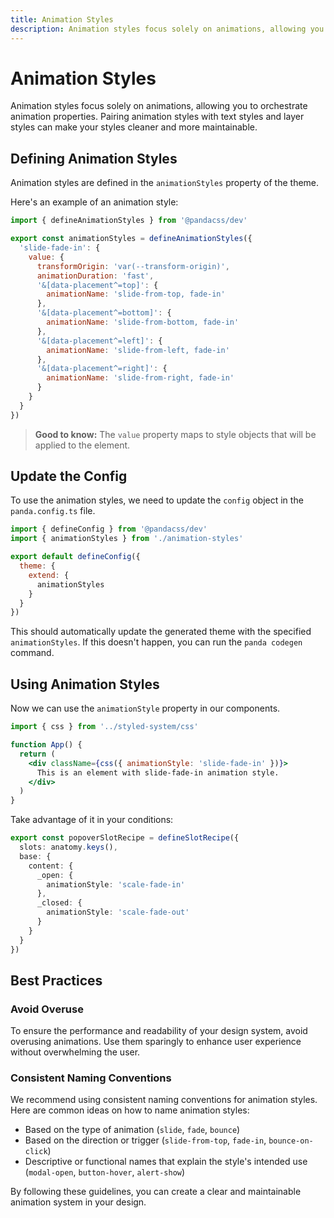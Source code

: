 ```yaml
---
title: Animation Styles
description: Animation styles focus solely on animations, allowing you to orchestrate animation properties. Pairing animation styles with text styles and layer styles can make your styles cleaner and more maintainable.
---
```


# Animation Styles

Animation styles focus solely on animations, allowing you to orchestrate animation properties. Pairing animation styles with text styles and layer styles can make your styles cleaner and more maintainable.

## Defining Animation Styles

Animation styles are defined in the `animationStyles` property of the theme.

Here's an example of an animation style:

```js filename="animation-styles.ts"
import { defineAnimationStyles } from '@pandacss/dev'

export const animationStyles = defineAnimationStyles({
  'slide-fade-in': {
    value: {
      transformOrigin: 'var(--transform-origin)',
      animationDuration: 'fast',
      '&[data-placement^=top]': {
        animationName: 'slide-from-top, fade-in'
      },
      '&[data-placement^=bottom]': {
        animationName: 'slide-from-bottom, fade-in'
      },
      '&[data-placement^=left]': {
        animationName: 'slide-from-left, fade-in'
      },
      '&[data-placement^=right]': {
        animationName: 'slide-from-right, fade-in'
      }
    }
  }
})
```

> **Good to know:** The `value` property maps to style objects that will be applied to the element.

## Update the Config

To use the animation styles, we need to update the `config` object in the `panda.config.ts` file.

```js filename="panda.config.ts"
import { defineConfig } from '@pandacss/dev'
import { animationStyles } from './animation-styles'

export default defineConfig({
  theme: {
    extend: {
      animationStyles
    }
  }
})
```

This should automatically update the generated theme with the specified `animationStyles`. If this doesn't happen, you can run the `panda codegen` command.

## Using Animation Styles

Now we can use the `animationStyle` property in our components.

```jsx
import { css } from '../styled-system/css'

function App() {
  return (
    <div className={css({ animationStyle: 'slide-fade-in' })}>
      This is an element with slide-fade-in animation style.
    </div>
  )
}
```

Take advantage of it in your conditions:

```ts
export const popoverSlotRecipe = defineSlotRecipe({
  slots: anatomy.keys(),
  base: {
    content: {
      _open: {
        animationStyle: 'scale-fade-in'
      },
      _closed: {
        animationStyle: 'scale-fade-out'
      }
    }
  }
})
```

## Best Practices

### Avoid Overuse

To ensure the performance and readability of your design system, avoid overusing animations. Use them sparingly to enhance user experience without overwhelming the user.

### Consistent Naming Conventions

We recommend using consistent naming conventions for animation styles. Here are common ideas on how to name animation styles:

- Based on the type of animation (`slide`, `fade`, `bounce`)
- Based on the direction or trigger (`slide-from-top`, `fade-in`, `bounce-on-click`)
- Descriptive or functional names that explain the style's intended use (`modal-open`, `button-hover`, `alert-show`)

By following these guidelines, you can create a clear and maintainable animation system in your design.
